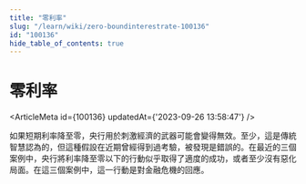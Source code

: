 ```yaml
---
title: "零利率"
slug: "/learn/wiki/zero-boundinterestrate-100136"
id: "100136"
hide_table_of_contents: true
---
```



# 零利率

<ArticleMeta id={100136} updatedAt={'2023-09-26 13:58:47'} />
<div className='border-solid border-b border-t-0 my-4 border-[var(--ifm-color-gray-300)]' />

如果短期利率降至零，央行用於刺激經濟的武器可能會變得無效。至少，這是傳統智慧認為的，但這種假設在近期曾經得到過考驗，被發現是錯誤的。在最近的三個案例中，央行將利率降至零以下的行動似乎取得了適度的成功，或者至少沒有惡化局面。在這三個案例中，這一行動是對金融危機的回應。

